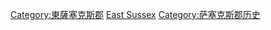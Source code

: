 [[Category:東薩塞克斯郡|Category:東薩塞克斯郡]]
[[Category:英格蘭各郡歷史|East Sussex]]
[[Category:萨塞克斯郡历史|Category:萨塞克斯郡历史]]